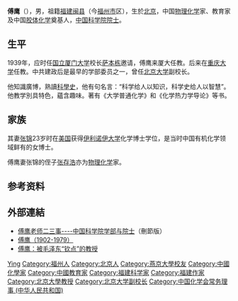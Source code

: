 {{Infobox_Person
| name = 傅鹰
|image= 張錦和傅鷹.jpg
|caption= 傅鷹和妻子[[張錦_(化學家)|張錦]]|occupation= 
| period = 
|birth_name=
| other_names =
| Sex =男
|birth_date= 1902年1月19日
|birth_place= {{QING}}[[順天府|順天府]]
|death_date= {{death date and age|1979|9|7|1902|1|19}}
|death_place= 
| nationality ={{PRC}}
| residence =
| party =
| religion =
| spouse = [[張錦_(化學家)|张锦]]
| relatives = 
|education= 
| past = 
{{Infobox_People_CAS
|学部=化学部
|专业=[[物理化学|物理化学]]
|当选年=1955年
}}
| work =
|awards=
}}
'''傅鹰'''（{{bd|1902年|1月19日|1979年|9月7日|catIdx=F傅}}），男，祖籍[[福建|福建]][[闽县|闽县]]（今[[福州市|福州市]]区），生於[[北京|北京]]，中国[[物理化学|物理化学]]家、教育家及中国[[胶体化学|胶体化学]]奠基人，[[中国科学院院士|中国科学院院士]]。

== 生平 ==
1939年，应时任[[国立厦门大学|国立厦门大学]]校长[[萨本栋|萨本栋]]邀请，傅鹰来厦大任教。后来在[[重庆大学|重庆大学]]任教。中共建政后是最早的学部委员之一，曾任[[北京大学|北京大学]]副校长。

他知識廣博，熟讀[[科學史|科學史]]，他有句名言：“科学给人以知识，科学史给人以智慧”。他教学別具特色，蘊含趣味。著有《大学普通化学》和《化学热力学导论》等书。

== 家族 ==
其妻[[张锦_(化学家)|张锦]]23岁时在[[美国|美国]]获得[[伊利诺伊大学|伊利诺伊大学]]化学博士学位，是当时中国有机化学领域鲜有的女博士。

傅鹰妻张锦的侄子[[张存浩|张存浩]]亦为[[物理化学|物理化学]]家。

== 参考资料 ==
{{reflist}}

== 外部連結 ==
* [https://web.archive.org/web/20100910012540/http://www.casad.cas.cn/xhcq/200509/t20050922_44004.html 傅鹰老师二三事----中国科学院学部与院士]（刪節版）
* [https://web.archive.org/web/20100910112404/http://chem.xmu.edu.cn/intro/fy.asp 傅鹰（1902-1979）]
* [http://zqb.cyol.com/content/2004-07/28/content_916935.htm 傅鹰：被毛泽东“钦点”的教授] {{Wayback|url=http://zqb.cyol.com/content/2004-07/28/content_916935.htm |date=20210522130643 }}

{{China-scientist-stub}}
{{中国科学院化学部院士}}
{{福建籍科学院院士}}
{{Navboxes 
| title  = 傅鹰在[[中國化學會_(中華人民共和國)|中国化学会]]的职务
| list1  =
{{中国化学会第十八届理事会}}
{{中国化学会第二十届理事会}}
}}

{{Authority control}}
{{DEFAULTSORT:Fu ying}}
[[Category:傅姓|Ying]]
[[Category:福州人|Category:福州人]]
[[Category:北京人|Category:北京人]]
[[Category:燕京大學校友|Category:燕京大學校友]]
[[Category:中國化學家|Category:中國化學家]]
[[Category:中國教育家|Category:中國教育家]]
[[Category:福建科学家|Category:福建科学家]]
[[Category:福建作家|Category:福建作家]]
[[Category:北京大學教授|Category:北京大學教授]]
[[Category:北京大学副校长|Category:北京大学副校长]]
[[Category:中国化学会常务理事_(中华人民共和国)|Category:中国化学会常务理事 (中华人民共和国)]]